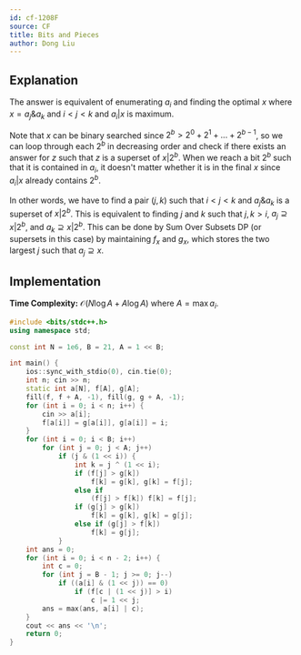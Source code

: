 ```yaml
---
id: cf-1208F
source: CF
title: Bits and Pieces
author: Dong Liu
---
```


## Explanation

The answer is equivalent of enumerating $a_i$ and finding the optimal $x$ where $x=a_j\&a_k$ and $i<j<k$ and $a_i|x$ is maximum.

Note that $x$ can be binary searched since $2^b>2^0+2^1+...+2^{b-1}$, so we can loop through each $2^b$ in decreasing order and check if there exists an answer for $z$ such that $z$ is a superset of $x|2^b$. When we reach a bit $2^b$ such that it is contained in $a_i$, it doesn't matter whether it is in the final $x$ since $a_i|x$ already contains $2^b$.

In other words, we have to find a pair $(j, k)$ such that $i<j<k$ and $a_j\&a_k$ is a superset of $x|2^b$. This is equivalent to finding $j$ and $k$ such that $j, k>i$, $a_j\supseteq x|2^b$, and $a_k\supseteq x|2^b$. This can be done by Sum Over Subsets DP (or supersets in this case) by maintaining $f_x$ and $g_x$, which stores the two largest $j$ such that $a_j\supseteq x$.

## Implementation

**Time Complexity:** $\mathcal{O}(N\log A + A\log A)$ where $A=\max a_i$.

<LanguageSection>

<CPPSection>

```cpp
#include <bits/stdc++.h>
using namespace std;

const int N = 1e6, B = 21, A = 1 << B;

int main() {
	ios::sync_with_stdio(0), cin.tie(0);
	int n; cin >> n;
	static int a[N], f[A], g[A];
	fill(f, f + A, -1), fill(g, g + A, -1);
	for (int i = 0; i < n; i++) {
		cin >> a[i];
		f[a[i]] = g[a[i]], g[a[i]] = i;
	}
	for (int i = 0; i < B; i++)
		for (int j = 0; j < A; j++)
			if (j & (1 << i)) {
				int k = j ^ (1 << i);
				if (f[j] > g[k])
					f[k] = g[k], g[k] = f[j];
				else if
					(f[j] > f[k]) f[k] = f[j];
				if (g[j] > g[k])
					f[k] = g[k], g[k] = g[j];
				else if (g[j] > f[k])
					f[k] = g[j];
			}
	int ans = 0;
	for (int i = 0; i < n - 2; i++) {
		int c = 0;
		for (int j = B - 1; j >= 0; j--)
			if ((a[i] & (1 << j)) == 0)
				if (f[c | (1 << j)] > i)
					c |= 1 << j;
		ans = max(ans, a[i] | c);
	}
	cout << ans << '\n';
	return 0;
}
```

</CPPSection>

</LanguageSection>
